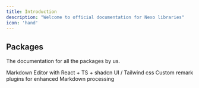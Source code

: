 ```yaml
---
title: Introduction
description: "Welcome to official documentation for Nexo libraries"
icon: 'hand'
---
```



## Packages 

The documentation for all the packages by us.

<CardGroup cols={2}>
  <Card
    title="Nexo MDX Editor"
    icon="code"
    href="/packages/nexo-mdx"
  >
    Markdown Editor with React + TS + shadcn UI / Tailwind css
  </Card>
  <Card
    title="Remark plugins"
    icon="plug"
    href="/packages/remark-plugins"
  >
    Custom remark plugins for enhanced Markdown processing
  </Card>
</CardGroup>

